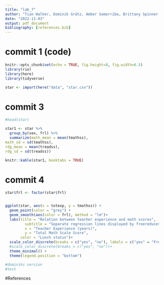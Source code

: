 ```yaml
---
title: "lab_7"
author: "Tian Walker, Dominik Grätz, Amber Somarriba, Brittany Spinner, Rachel Miller-Moudgil"
date: "2022-11-03"
output: pdf_document
bibliography: [references.bib]
---
```


# commit 1 (code)

```r
knitr::opts_chunk$set(echo = TRUE, fig.height=8, fig.width=6.5)
library(rio)
library(here)
library(tidyverse)

star <- import(here("data", "star.csv"))

```

# commit 3
```r

#head(star)

star1 <- star %>% 
  group_by(sex, frl) %>% 
  summarize(math_mean = mean(tmathss),
math_sd = sd(tmathss),
rdg_mean = mean(treadss),
rdg_sd = sd(treadss)) 

knitr::kable(star1, booktabs = TRUE)
```


# commit 4
```r
star$frl <- factor(star$frl)


ggplot(star, aes(x = totexp, y = tmathss)) +
  geom_point(color = "grey") + 
  geom_smooth(aes(color = frl), method = "lm")+
  labs(title = "Relation between teacher experience and math scores",
         subtitle = "Separate regression lines displayed by freereduces price lunch status",
         x = "Teacher Experience (years)",
         y = "Total Math Scale Score", 
       color = "Lunch status")+
  scale_color_discrete(breaks = c("yes", "no"), labels = c("yes" = "Free/Reduced Price Meals", "no" = "Paid Meals"))+
  #scale_color_discrete(breaks = c("yes", "no"))+
  theme_minimal() +
  theme(legend.position = "bottom")

#dominiks version
#test
```


\newpage
#References 

